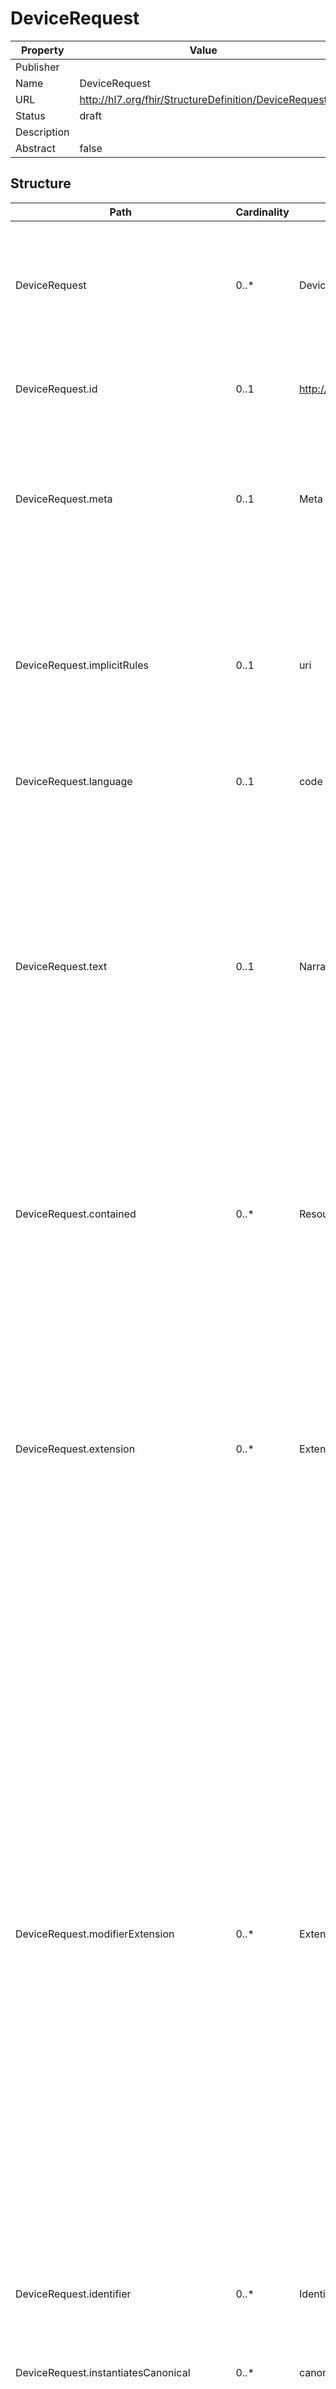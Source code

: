 
  # DeviceRequest

  
|Property|Value|
|---|---|
|Publisher||
|Name|DeviceRequest|
|URL|http://hl7.org/fhir/StructureDefinition/DeviceRequest|
|Status|draft|
|Description||
|Abstract|false|

   ## Structure

   | Path | Cardinality | Type | Description
  | ---- | ----------- | ---- | -------  
 | DeviceRequest | 0..* | DeviceRequest | Represents a request for a patient to employ a medical device. The device may be an implantable device, or an external assistive device, such as a walker. 
 | DeviceRequest.id | 0..1 | http://hl7.org/fhirpath/System.String | The logical id of the resource, as used in the URL for the resource. Once assigned, this value never changes. 
 | DeviceRequest.meta | 0..1 | Meta | The metadata about the resource. This is content that is maintained by the infrastructure. Changes to the content might not always be associated with version changes to the resource. 
 | DeviceRequest.implicitRules | 0..1 | uri | A reference to a set of rules that were followed when the resource was constructed, and which must be understood when processing the content. Often, this is a reference to an implementation guide that defines the special rules along with other profiles etc. 
 | DeviceRequest.language | 0..1 | code | The base language in which the resource is written. 
 | DeviceRequest.text | 0..1 | Narrative | A human-readable narrative that contains a summary of the resource and can be used to represent the content of the resource to a human. The narrative need not encode all the structured data, but is required to contain sufficient detail to make it "clinically safe" for a human to just read the narrative. Resource definitions may define what content should be represented in the narrative to ensure clinical safety. 
 | DeviceRequest.contained | 0..* | Resource | These resources do not have an independent existence apart from the resource that contains them - they cannot be identified independently, and nor can they have their own independent transaction scope. 
 | DeviceRequest.extension | 0..* | Extension | May be used to represent additional information that is not part of the basic definition of the resource. To make the use of extensions safe and manageable, there is a strict set of governance  applied to the definition and use of extensions. Though any implementer can define an extension, there is a set of requirements that SHALL be met as part of the definition of the extension. 
 | DeviceRequest.modifierExtension | 0..* | Extension | May be used to represent additional information that is not part of the basic definition of the resource and that modifies the understanding of the element that contains it and/or the understanding of the containing element's descendants. Usually modifier elements provide negation or qualification. To make the use of extensions safe and manageable, there is a strict set of governance applied to the definition and use of extensions. Though any implementer is allowed to define an extension, there is a set of requirements that SHALL be met as part of the definition of the extension. Applications processing a resource are required to check for modifier extensions.Modifier extensions SHALL NOT change the meaning of any elements on Resource or DomainResource (including cannot change the meaning of modifierExtension itself). 
 | DeviceRequest.identifier | 0..* | Identifier | Identifiers assigned to this order by the orderer or by the receiver. 
 | DeviceRequest.instantiatesCanonical | 0..* | canonical | The URL pointing to a FHIR-defined protocol, guideline, orderset or other definition that is adhered to in whole or in part by this DeviceRequest. 
 | DeviceRequest.instantiatesUri | 0..* | uri | The URL pointing to an externally maintained protocol, guideline, orderset or other definition that is adhered to in whole or in part by this DeviceRequest. 
 | DeviceRequest.basedOn | 0..* | Reference | Plan/proposal/order fulfilled by this request. 
 | DeviceRequest.priorRequest | 0..* | Reference | The request takes the place of the referenced completed or terminated request(s). 
 | DeviceRequest.groupIdentifier | 0..1 | Identifier | Composite request this is part of. 
 | DeviceRequest.status | 0..1 | code | The status of the request. 
 | DeviceRequest.intent | 1..1 | code | Whether the request is a proposal, plan, an original order or a reflex order. 
 | DeviceRequest.priority | 0..1 | code | Indicates how quickly the \{\{title\}\} should be addressed with respect to other requests. 
 | DeviceRequest.code[x] | 1..1 | Reference | The details of the device to be used. 
 | DeviceRequest.parameter | 0..* | BackboneElement | Specific parameters for the ordered item.  For example, the prism value for lenses. 
 | DeviceRequest.parameter.id | 0..1 | http://hl7.org/fhirpath/System.String | Unique id for the element within a resource (for internal references). This may be any string value that does not contain spaces. 
 | DeviceRequest.parameter.extension | 0..* | Extension | May be used to represent additional information that is not part of the basic definition of the element. To make the use of extensions safe and manageable, there is a strict set of governance  applied to the definition and use of extensions. Though any implementer can define an extension, there is a set of requirements that SHALL be met as part of the definition of the extension. 
 | DeviceRequest.parameter.modifierExtension | 0..* | Extension | May be used to represent additional information that is not part of the basic definition of the element and that modifies the understanding of the element in which it is contained and/or the understanding of the containing element's descendants. Usually modifier elements provide negation or qualification. To make the use of extensions safe and manageable, there is a strict set of governance applied to the definition and use of extensions. Though any implementer can define an extension, there is a set of requirements that SHALL be met as part of the definition of the extension. Applications processing a resource are required to check for modifier extensions.Modifier extensions SHALL NOT change the meaning of any elements on Resource or DomainResource (including cannot change the meaning of modifierExtension itself). 
 | DeviceRequest.parameter.code | 0..1 | CodeableConcept | A code or string that identifies the device detail being asserted. 
 | DeviceRequest.parameter.value[x] | 0..1 | CodeableConcept | The value of the device detail. 
 | DeviceRequest.subject | 1..1 | Reference | The patient who will use the device. 
 | DeviceRequest.encounter | 0..1 | Reference | An encounter that provides additional context in which this request is made. 
 | DeviceRequest.occurrence[x] | 0..1 | dateTime | The timing schedule for the use of the device. The Schedule data type allows many different expressions, for example. "Every 8 hours"; "Three times a day"; "1/2 an hour before breakfast for 10 days from 23-Dec 2011:"; "15 Oct 2013, 17 Oct 2013 and 1 Nov 2013". 
 | DeviceRequest.authoredOn | 0..1 | dateTime | When the request transitioned to being actionable. 
 | DeviceRequest.requester | 0..1 | Reference | The individual who initiated the request and has responsibility for its activation. 
 | DeviceRequest.performerType | 0..1 | CodeableConcept | Desired type of performer for doing the diagnostic testing. 
 | DeviceRequest.performer | 0..1 | Reference | The desired performer for doing the diagnostic testing. 
 | DeviceRequest.reasonCode | 0..* | CodeableConcept | Reason or justification for the use of this device. 
 | DeviceRequest.reasonReference | 0..* | Reference | Reason or justification for the use of this device. 
 | DeviceRequest.insurance | 0..* | Reference | Insurance plans, coverage extensions, pre-authorizations and/or pre-determinations that may be required for delivering the requested service. 
 | DeviceRequest.supportingInfo | 0..* | Reference | Additional clinical information about the patient that may influence the request fulfilment.  For example, this may include where on the subject's body the device will be used (i.e. the target site). 
 | DeviceRequest.note | 0..* | Annotation | Details about this request that were not represented at all or sufficiently in one of the attributes provided in a class. These may include for example a comment, an instruction, or a note associated with the statement. 
 | DeviceRequest.relevantHistory | 0..* | Reference | Key events in the history of the request. 

 ## Search Parameters

   | Name | Type | Description  | Expression 
    | ---- | ---- | ------- | ------  
 | _text | string | Search on the narrative of the resource |   
 | _content | string | Search on the entire content of the resource |   
 | _filter | token | Filter search parameter which supports a more sophisticated grammar for searching. See [documentation](search_filter.html) for further details |   
 | _has | string | Provides limited support for reverse chaining - that is, selecting resources based on the properties of resources that refer to them (instead of chaining where resources can be selected based on the properties of resources that they refer to). See the FHIR search page for further documentation |   
 | _id | token | Logical id of this artifact | Resource.id  
 | _lastUpdated | date | When the resource version last changed | Resource.meta.lastUpdated  
 | _list | string | All resources in nominated list (by id, Type/id, url or one of the magic List types) |   
 | _profile | uri | Profiles this resource claims to conform to | Resource.meta.profile  
 | _query | token | A custom search profile that describes a specific defined query operation |   
 | _security | token | Security Labels applied to this resource | Resource.meta.security  
 | _source | uri | Identifies where the resource comes from | Resource.meta.source  
 | _tag | token | Tags applied to this resource | Resource.meta.tag  
 | _text | string | Search on the narrative text (html) of the resource |   
 | _type | token | Used when a search is performed in a context which doesn't limit the search to indicate which types are being searched. See the FHIR search page for further discussion |   
 | code | token | Multiple Resources: * [AllergyIntolerance](allergyintolerance.html): Code that identifies the allergy or intolerance* [Condition](condition.html): Code for the condition* [DeviceRequest](devicerequest.html): Code for what is being requested/ordered* [DiagnosticReport](diagnosticreport.html): The code for the report, as opposed to codes for the atomic results, which are the names on the observation resource referred to from the result* [FamilyMemberHistory](familymemberhistory.html): A search by a condition code* [List](list.html): What the purpose of this list is* [Medication](medication.html): Returns medications for a specific code* [MedicationAdministration](medicationadministration.html): Return administrations of this medication code* [MedicationDispense](medicationdispense.html): Returns dispenses of this medicine code* [MedicationRequest](medicationrequest.html): Return prescriptions of this medication code* [MedicationStatement](medicationstatement.html): Return statements of this medication code* [Observation](observation.html): The code of the observation type* [Procedure](procedure.html): A code to identify a  procedure* [ServiceRequest](servicerequest.html): What is being requested/ordered | AllergyIntolerance.code / AllergyIntolerance.reaction.substance / Condition.code / (DeviceRequest.code.ofType(CodeableConcept)) / DiagnosticReport.code / FamilyMemberHistory.condition.code / List.code / Medication.code / (MedicationAdministration.medication.ofType(CodeableConcept)) / (MedicationDispense.medication.ofType(CodeableConcept)) / (MedicationRequest.medication.ofType(CodeableConcept)) / (MedicationStatement.medication.ofType(CodeableConcept)) / Observation.code / Procedure.code / ServiceRequest.code  
 | identifier | token | Multiple Resources: * [AllergyIntolerance](allergyintolerance.html): External ids for this item* [CarePlan](careplan.html): External Ids for this plan* [CareTeam](careteam.html): External Ids for this team* [Composition](composition.html): Version-independent identifier for the Composition* [Condition](condition.html): A unique identifier of the condition record* [Consent](consent.html): Identifier for this record (external references)* [DetectedIssue](detectedissue.html): Unique id for the detected issue* [DeviceRequest](devicerequest.html): Business identifier for request/order* [DiagnosticReport](diagnosticreport.html): An identifier for the report* [DocumentManifest](documentmanifest.html): Unique Identifier for the set of documents* [DocumentReference](documentreference.html): Master Version Specific Identifier* [Encounter](encounter.html): Identifier(s) by which this encounter is known* [EpisodeOfCare](episodeofcare.html): Business Identifier(s) relevant for this EpisodeOfCare* [FamilyMemberHistory](familymemberhistory.html): A search by a record identifier* [Goal](goal.html): External Ids for this goal* [ImagingStudy](imagingstudy.html): Identifiers for the Study, such as DICOM Study Instance UID and Accession number* [Immunization](immunization.html): Business identifier* [List](list.html): Business identifier* [MedicationAdministration](medicationadministration.html): Return administrations with this external identifier* [MedicationDispense](medicationdispense.html): Returns dispenses with this external identifier* [MedicationRequest](medicationrequest.html): Return prescriptions with this external identifier* [MedicationStatement](medicationstatement.html): Return statements with this external identifier* [NutritionOrder](nutritionorder.html): Return nutrition orders with this external identifier* [Observation](observation.html): The unique id for a particular observation* [Procedure](procedure.html): A unique identifier for a procedure* [RiskAssessment](riskassessment.html): Unique identifier for the assessment* [ServiceRequest](servicerequest.html): Identifiers assigned to this order* [SupplyDelivery](supplydelivery.html): External identifier* [SupplyRequest](supplyrequest.html): Business Identifier for SupplyRequest* [VisionPrescription](visionprescription.html): Return prescriptions with this external identifier | AllergyIntolerance.identifier / CarePlan.identifier / CareTeam.identifier / Composition.identifier / Condition.identifier / Consent.identifier / DetectedIssue.identifier / DeviceRequest.identifier / DiagnosticReport.identifier / DocumentManifest.masterIdentifier / DocumentManifest.identifier / DocumentReference.masterIdentifier / DocumentReference.identifier / Encounter.identifier / EpisodeOfCare.identifier / FamilyMemberHistory.identifier / Goal.identifier / ImagingStudy.identifier / Immunization.identifier / List.identifier / MedicationAdministration.identifier / MedicationDispense.identifier / MedicationRequest.identifier / MedicationStatement.identifier / NutritionOrder.identifier / Observation.identifier / Procedure.identifier / RiskAssessment.identifier / ServiceRequest.identifier / SupplyDelivery.identifier / SupplyRequest.identifier / VisionPrescription.identifier  
 | patient | reference | Multiple Resources: * [AllergyIntolerance](allergyintolerance.html): Who the sensitivity is for* [CarePlan](careplan.html): Who the care plan is for* [CareTeam](careteam.html): Who care team is for* [ClinicalImpression](clinicalimpression.html): Patient or group assessed* [Composition](composition.html): Who and/or what the composition is about* [Condition](condition.html): Who has the condition?* [Consent](consent.html): Who the consent applies to* [DetectedIssue](detectedissue.html): Associated patient* [DeviceRequest](devicerequest.html): Individual the service is ordered for* [DeviceUseStatement](deviceusestatement.html): Search by subject - a patient* [DiagnosticReport](diagnosticreport.html): The subject of the report if a patient* [DocumentManifest](documentmanifest.html): The subject of the set of documents* [DocumentReference](documentreference.html): Who/what is the subject of the document* [Encounter](encounter.html): The patient or group present at the encounter* [EpisodeOfCare](episodeofcare.html): The patient who is the focus of this episode of care* [FamilyMemberHistory](familymemberhistory.html): The identity of a subject to list family member history items for* [Flag](flag.html): The identity of a subject to list flags for* [Goal](goal.html): Who this goal is intended for* [ImagingStudy](imagingstudy.html): Who the study is about* [Immunization](immunization.html): The patient for the vaccination record* [List](list.html): If all resources have the same subject* [MedicationAdministration](medicationadministration.html): The identity of a patient to list administrations  for* [MedicationDispense](medicationdispense.html): The identity of a patient to list dispenses  for* [MedicationRequest](medicationrequest.html): Returns prescriptions for a specific patient* [MedicationStatement](medicationstatement.html): Returns statements for a specific patient.* [NutritionOrder](nutritionorder.html): The identity of the person who requires the diet, formula or nutritional supplement* [Observation](observation.html): The subject that the observation is about (if patient)* [Procedure](procedure.html): Search by subject - a patient* [RiskAssessment](riskassessment.html): Who/what does assessment apply to?* [ServiceRequest](servicerequest.html): Search by subject - a patient* [SupplyDelivery](supplydelivery.html): Patient for whom the item is supplied* [VisionPrescription](visionprescription.html): The identity of a patient to list dispenses for | AllergyIntolerance.patient / CarePlan.subject.where(resolve() is Patient) / CareTeam.subject.where(resolve() is Patient) / ClinicalImpression.subject.where(resolve() is Patient) / Composition.subject.where(resolve() is Patient) / Condition.subject.where(resolve() is Patient) / Consent.patient / DetectedIssue.patient / DeviceRequest.subject.where(resolve() is Patient) / DeviceUseStatement.subject.where(resolve() is Patient) / DiagnosticReport.subject.where(resolve() is Patient) / DocumentManifest.subject.where(resolve() is Patient) / DocumentReference.subject.where(resolve() is Patient) / Encounter.subject.where(resolve() is Patient) / EpisodeOfCare.patient / FamilyMemberHistory.patient / Flag.subject.where(resolve() is Patient) / Goal.subject.where(resolve() is Patient) / ImagingStudy.subject.where(resolve() is Patient) / Immunization.patient / List.subject.where(resolve() is Patient) / MedicationAdministration.subject.where(resolve() is Patient) / MedicationDispense.subject.where(resolve() is Patient) / MedicationRequest.subject.where(resolve() is Patient) / MedicationStatement.subject.where(resolve() is Patient) / NutritionOrder.patient / Observation.subject.where(resolve() is Patient) / Procedure.subject.where(resolve() is Patient) / RiskAssessment.subject.where(resolve() is Patient) / ServiceRequest.subject.where(resolve() is Patient) / SupplyDelivery.patient / VisionPrescription.patient  
 | encounter | reference | Multiple Resources: * [Composition](composition.html): Context of the Composition* [DeviceRequest](devicerequest.html): Encounter during which request was created* [DiagnosticReport](diagnosticreport.html): The Encounter when the order was made* [DocumentReference](documentreference.html): Context of the document  content* [Flag](flag.html): Alert relevant during encounter* [List](list.html): Context in which list created* [NutritionOrder](nutritionorder.html): Return nutrition orders with this encounter identifier* [Observation](observation.html): Encounter related to the observation* [Procedure](procedure.html): Encounter created as part of* [RiskAssessment](riskassessment.html): Where was assessment performed?* [ServiceRequest](servicerequest.html): An encounter in which this request is made* [VisionPrescription](visionprescription.html): Return prescriptions with this encounter identifier | Composition.encounter / DeviceRequest.encounter / DiagnosticReport.encounter / DocumentReference.context.encounter.where(resolve() is Encounter) / Flag.encounter / List.encounter / NutritionOrder.encounter / Observation.encounter / Procedure.encounter / RiskAssessment.encounter / ServiceRequest.encounter / VisionPrescription.encounter  
 | authored-on | date | When the request transitioned to being actionable | DeviceRequest.authoredOn  
 | based-on | reference | Plan/proposal/order fulfilled by this request | DeviceRequest.basedOn  
 | device | reference | Reference to resource that is being requested/ordered | (DeviceRequest.code.ofType(Reference))  
 | event-date | date | When service should occur | (DeviceRequest.occurrence.ofType(dateTime)) / (DeviceRequest.occurrence.ofType(Period))  
 | group-identifier | token | Composite request this is part of | DeviceRequest.groupIdentifier  
 | instantiates-canonical | reference | Instantiates FHIR protocol or definition | DeviceRequest.instantiatesCanonical  
 | instantiates-uri | uri | Instantiates external protocol or definition | DeviceRequest.instantiatesUri  
 | insurance | reference | Associated insurance coverage | DeviceRequest.insurance  
 | intent | token | proposal / plan / original-order /reflex-order | DeviceRequest.intent  
 | performer | reference | Desired performer for service | DeviceRequest.performer  
 | prior-request | reference | Request takes the place of referenced completed or terminated requests | DeviceRequest.priorRequest  
 | requester | reference | Who/what is requesting service | DeviceRequest.requester  
 | status | token | entered-in-error / draft / active /suspended / completed | DeviceRequest.status  
 | subject | reference | Individual the service is ordered for | DeviceRequest.subject  


